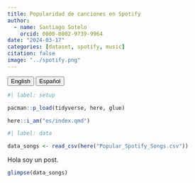 ```yaml
---
title: Popularidad de canciones en Spotify
author:
  - name: Santiago Sotelo
    orcid: 0000-0002-9739-9964
date: "2024-03-17"
categories: [dataset, spotify, music]
citation: false
image: "../spotify.png"
---
```


<a href="../en/index.html"> <button type="button" class="btn btn-secondary me-md-2 btn-sm">English</button></a> <a href="index.html"><button type="button" class="btn btn-primary me-md-2 btn-sm">Español</button></a>

```r
#| label: setup

pacman::p_load(tidyverse, here, glue)

here::i_am("es/index.qmd")

```

```r
#| label: data

data_songs <- read_csv(here("Popular_Spotify_Songs.csv"))

```


Hola soy un post.

```r
glimpse(data_songs)
```



